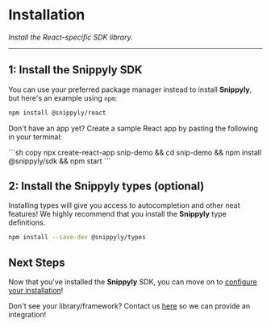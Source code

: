 
# Installation

_Install the React-specific SDK library._

---

## 1: Install the Snippyly SDK

You can use your preferred package manager instead to install **Snippyly**, but here's an example using `npm`:

```sh copy
npm install @snippyly/react
```

<Callout type="info">
  <p>Don't have an app yet? Create a sample React app by pasting the following in your terminal:</p>
  ```sh copy
  npx create-react-app snip-demo && cd snip-demo && npm install @snippyly/sdk && npm start
  ```
</Callout>

## 2: Install the Snippyly types (optional)

Installing types will give you access to autocompletion and other neat features! We highly recommend that you install the **Snippyly** type definitions.

```sh copy
npm install --save-dev @snippyly/types
```

## Next Steps

Now that you've installed the **Snippyly** SDK, you can move on to [configure your installation](/learn/get_started/configuration)!

<Callout type="warning" emoji="⚠️">Don't see your library/framework? Contact us <a href="#">here</a> so we can provide an integration!</Callout>